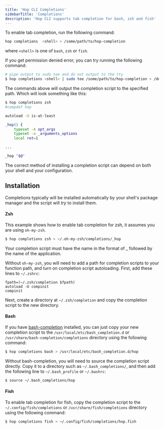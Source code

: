 ```yaml
---
title: 'Hop CLI Completions'
sidebarTitle: 'Completions'
description: 'Hop CLI supports tab completion for bash, zsh and fish'
---
```


To enable tab completion, run the following command:

```bash
hop completions  <shell> > /some/path/to/hop-completion
```

where `<shell>` is one of `bash`, `zsh` or `fish`.

<Tip>
	If you get permission denied error, you can try running the following command:
</Tip>

```bash
# pipe output to sudo tee and do not output to the tty
$ hop completions <shell> | sudo tee /some/path/to/hop-completion > /dev/null
```

The commands above will output the completion script to the specified path.
Which will look something like this:

```bash
$ hop completions zsh
#compdef hop

autoload -U is-at-least

_hop() {
    typeset -A opt_args
    typeset -a _arguments_options
    local ret=1

...

_hop "$@"
```

<Note>
	The correct method of installing a completion script can depend on both your
	shell and your configuration.
</Note>

## Installation

Completions typically will be installed automatically by your shell's package
manager and the script will _try_ to install them.

#### Zsh

This example shows how to enable tab completion for zsh, it assumes you are
using `oh-my-zsh`.

```bash
$ hop completions zsh > ~/.oh-my-zsh/completions/_hop
```

<Note>
	Your completion script must have the name in the format of _ followed by the
	name of the application.
</Note>

Without `oh-my-zsh`, you will need to add a path for completion scripts to your
function path, and turn on completion script autoloading. First, add these lines
to `~/.zshrc`:

```
fpath=(~/.zsh/completion $fpath)
autoload -U compinit
compinit
```

Next, create a directory at `~/.zsh/completion` and copy the completion script
to the new directory.

#### Bash

If you have [bash-completion](https://github.com/scop/bash-completion)
installed, you can just copy your new completion script to the
`/usr/local/etc/bash_completion.d` or `/usr/share/bash-completion/completions`
directory using the following command:

```bash
$ hop completions bash > /usr/local/etc/bash_completion.d/hop
```

Without bash-completion, you will need to source the completion script directly.
Copy it to a directory such as `~/.bash_completions/`, and then add the
following line to `~/.bash_profile` or `~/.bashrc`:

```bash
$ source ~/.bash_completions/hop
```

#### Fish

To enable tab completion for fish, copy the completion script to the
`~/.config/fish/completions` or `/usr/share/fish/completions` directory using
the following command:

```bash
$ hop completions fish > ~/.config/fish/completions/hop.fish
```
